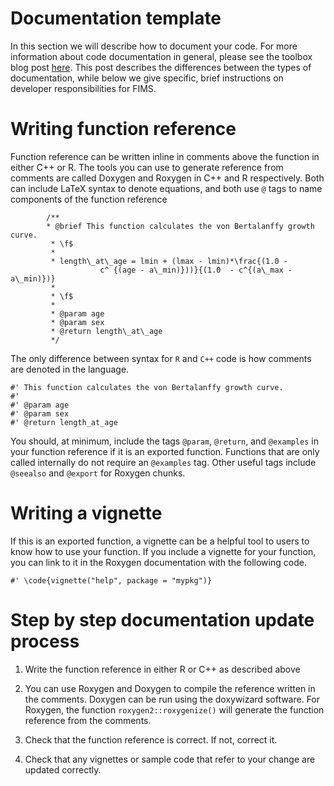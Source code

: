 # Documentation template

In this section we will describe how to document your code. For more information about code documentation in general, please see the
toolbox blog post [here](https://noaa-fisheries-integrated-toolbox.github.io/resources/best-practices/code-documentation/). This post describes the differences between the types of documentation,
while below we give specific, brief instructions on developer responsibilities for FIMS.

# Writing function reference
Function reference can be written inline in comments above the function in either C++ or R. The tools
you can use to generate reference from comments are called Doxygen and Roxygen in C++ and R respectively.
Both can include LaTeX syntax to denote equations, and both use `@` tags to name components of the function reference
```
        /**
        * @brief This function calculates the von Bertalanffy growth curve.
         * \f$
         * 
         * length\_at\_age = lmin + (lmax - lmin)*\frac{(1.0 -
                    c^ {(age - a\_min)}))}{(1.0  - c^{(a\_max - a\_min)})}
         * 
         * \f$
         * 
         * @param age
         * @param sex
         * @return length\_at\_age 
         */
```

The only difference between syntax for `R` and `C++` code is how comments are denoted in the language. 
```
#' This function calculates the von Bertalanffy growth curve.
#'
#' @param age
#' @param sex
#' @return length_at_age
```
You should, at minimum, include the tags `@param`, `@return`, and `@examples` in your function reference if it is an exported function.
Functions that are only called internally do not require an `@examples` tag. Other useful tags include `@seealso` and `@export` for Roxygen chunks.

# Writing a vignette
If this is an exported function, a vignette can be a helpful tool to users to know how to use your function. 
If you include a vignette for your function, you can link to it in the Roxygen documentation with the following code.
```
#' \code{vignette("help", package = "mypkg")}
```
#   Step by step documentation update process
1. Write the function reference in either R or C++ as described above

2. You can use Roxygen and Doxygen to compile the reference written in the comments. Doxygen can be run using the doxywizard software.
For Roxygen, the function `roxygen2::roxygenize()` will generate the function reference from the comments.

3. Check that the function reference is correct. If not, correct it.

4. Check that any vignettes or sample code that refer to your change are updated correctly.